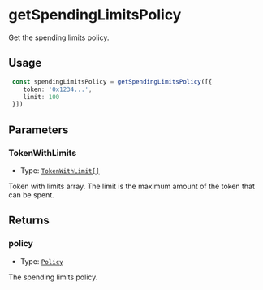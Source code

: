 # getSpendingLimitsPolicy

Get the spending limits policy.

## Usage

```typescript copy
 const spendingLimitsPolicy = getSpendingLimitsPolicy([{
    token: '0x1234...',
    limit: 100
 }])
```

## Parameters

### TokenWithLimits

- Type: [`TokenWithLimit[]`](/module-sdk/glossary/types#tokenwithlimit)

Token with limits array. The limit is the maximum amount of the token that can be spent.

## Returns

### policy

- Type: [`Policy`](/module-sdk/glossary/types#policy-1)

The spending limits policy.

